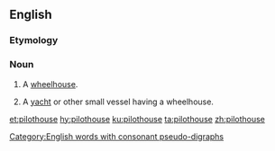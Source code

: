 ==English==

===Etymology===
{{compound|en|pilot|house}}

===Noun===
{{en-noun}}

# {{lb|en|nautical}} A [[wheelhouse]].
# A [[yacht]] or other small vessel having a wheelhouse.

[[Category:English words with consonant pseudo-digraphs]]
[[et:pilothouse]]
[[hy:pilothouse]]
[[ku:pilothouse]]
[[ta:pilothouse]]
[[zh:pilothouse]]